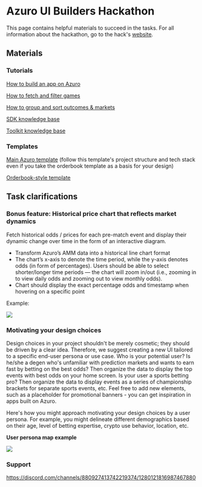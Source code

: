 
# Azuro UI Builders Hackathon 

This page contains helpful materials to succeed in the tasks. For all information about the hackathon, go to the hack's [website](https://hub.azuro.org/azuro-ui-builders-hackathon).

## Materials

### Tutorials

[How to build an app on Azuro](https://gem.azuro.org/hub/apps/guides/tutorial)

[How to fetch and filter games](https://gem.azuro.org/hub/apps/guides/advanced/prematch/get-games)

[How to group and sort outcomes & markets](https://gem.azuro.org/hub/apps/guides/advanced/prematch/markets-and-outcomes)

[SDK knowledge base](https://gem.azuro.org/hub/apps/sdk/overview)

[Toolkit knowledge base](https://gem.azuro.org/hub/apps/toolkit/overview)

### Templates

[Main Azuro template](https://github.com/Azuro-protocol/example-app) (follow this template's project structure and tech stack even if you take the orderbook template as a basis for your design)

[Orderbook-style template](https://github.com/Azuro-protocol/example-orderbook-app)

## Task clarifications

### Bonus feature: Historical price chart that reflects market dynamics

Fetch historical odds / prices for each pre-match event and display their dynamic change over time in the form of an interactive diagram.

- Transform Azuro’s AMM data into a historical line chart format
- The chart’s x-axis to denote the time period, while the y-axis denotes odds (in form of percentages). Users should be able to select shorter/longer time periods — the chart will zoom in/out (i.e., zooming in to view daily odds and zooming out to view monthly odds).
- Chart should display the exact percentage odds and timestamp when hovering on a specific point

Example:

<Image
  src="/images/community/historical.png"
  width={2000}
  height={700}
/>

### Motivating your design choices

Design choices in your project shouldn't be merely cosmetic; they should be driven by a clear idea. Therefore, we suggest creating a new UI tailored to a specific end-user persona or use case. 
Who is your potential user? Is he/she a degen who's unfamiliar with prediction markets and wants to earn fast by betting on the best odds? Then organize the data to display the top events with best odds on your home screen. Is your user a sports betting pro? Then organize the data to display events as a series of championship brackets for separate sports events, etc.‍ Feel free to add new elements, such as a placeholder for promotional banners - you can get inspiration in apps built on Azuro.

Here's how you might approach motivating your design choices by a user persona. For example, you might delineate different demographics based on their age, level of betting expertise, crypto use behavior, location, etc.

**User persona map example**

<Image
  src="/images/community/user_persona.jpg"
  width={2000}
  height={700}
/>

### Support

https://discord.com/channels/880927413742219374/1280121816987467880
